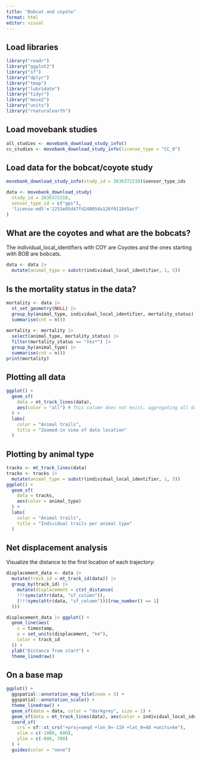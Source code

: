 ```yaml
---
title: "Bobcat and coyote"
format: html
editor: visual
---
```


## Load libraries
```r
library("readr")
library("ggplot2")
library("sf")
library("dplyr")
library("tmap")
library("lubridate")
library("tidyr")
library("move2")
library("units")
library("rnaturalearth")
```

## Load movebank studies
```r
all_studies <- movebank_download_study_info()
cc_studies <- movebank_download_study_info(license_type = "CC_0")
```

## Load data for the bobcat/coyote study
```r
movebank_download_study_info(study_id = 2636372210)$sensor_type_ids

data <- movebank_download_study(
  study_id = 2636372210,
  sensor_type_id = c("gps"),
  'license-md5'='2253e05d47fd240054a126f011845acf'
)
```

## What are the coyotes and what are the bobcats?

The individual_local_identifiers with COY are Coyotes and the ones 
starting with BOB are bobcats.

```r
data <- data |> 
  mutate(animal_type = substr(individual_local_identifier, 1, 5))
```

## Is the mortality status in the data?
```r
mortality <- data |> 
  st_set_geometry(NULL) |>
  group_by(animal_type, individual_local_identifier, mortality_status) |>
  summarise(cnt = n())
  
mortality <- mortality |>
  select(animal_type, mortality_status) |>
  filter(mortality_status == "Yes*") |>
  group_by(animal_type) |>
  summarise(cnt = n())
print(mortality)
```

## Plotting all data
```r
ggplot() +
  geom_sf(
    data = mt_track_lines(data),
    aes(color = "all") # This column does not exist, aggregating all data
  ) +
  labs(
    color = "Animal trails",
    title = "Zoomed-in view of data location"
  )
```

## Plotting by animal type
```r
tracks <- mt_track_lines(data)
tracks <- tracks |> 
  mutate(animal_type = substr(individual_local_identifier, 1, 5))
ggplot() +
  geom_sf(
    data = tracks, 
    aes(color = animal_type)
  ) +
  labs(
    color = "Animal trails",
    title = "Individual trails per animal type"
  )
```

## Net displacement analysis

Visualize the distance to the first location of each trajectory:

```r
displacement_data <- data |>
  mutate(track_id = mt_track_id(data)) |>
  group_by(track_id) |>
    mutate(displacement = c(st_distance(
    !!!syms(attr(data, "sf_column")),
    (!!!syms(attr(data, "sf_column")))[row_number() == 1]
  )))

displacement_data |> ggplot() +
  geom_line(aes(
    x = timestamp,
    y = set_units(displacement, "km"),
    color = track_id
  )) +
  ylab("Distance from start") +
  theme_linedraw()
```

## On a base map

```r
ggplot() +
  ggspatial::annotation_map_tile(zoom = 5) +
  ggspatial::annotation_scale() +
  theme_linedraw() +
  geom_sf(data = data, color = "darkgrey", size = 1) +
  geom_sf(data = mt_track_lines(data), aes(color = individual_local_identifier)) +
  coord_sf(
    crs = sf::st_crs("+proj=aeqd +lon_0=-119 +lat_0=48 +units=km"),
    xlim = c(-1000, 600),
    ylim = c(-800, 700)
  ) +
  guides(color = "none")
```

